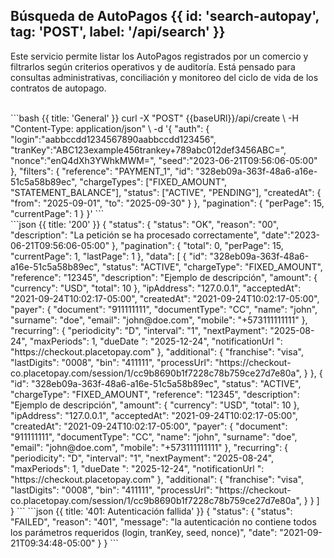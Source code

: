 
## Búsqueda de AutoPagos {{ id: 'search-autopay', tag: 'POST', label: '/api/search' }}
Este servicio permite listar los AutoPagos registrados por un comercio y filtrarlos según criterios operativos y de auditoría. Está pensado para consultas administrativas, conciliación y monitoreo del ciclo de vida de los contratos de autopago.

<Row>
    <Col>
        <ApiReader
            path="/api/search"
            method="POST"
            api={props.refs}
        />
    </Col>
    <Col sticky>
        <br />
        <CodeGroup title="Solicitud" tag="POST" label="/api/search">
            ```bash {{ title: 'General' }}
            curl -X "POST" {{baseURl}}/api/create \
            -H "Content-Type: application/json" \
            -d '{
                "auth": {
                    "login":"aabbccdd1234567890aabbccdd123456",
                    "tranKey":"ABC123example456trankey+789abc012def3456ABC=",
                    "nonce":"enQ4dXh3YWhkMWM=",
                    "seed":"2023-06-21T09:56:06-05:00"
                },
                "filters": {
                    "reference": "PAYMENT_1",
                    "id": "328eb09a-363f-48a6-a16e-51c5a58b89ec",
                    "chargeTypes": ["FIXED_AMOUNT", "STATEMENT_BALANCE"],
                    "status": ["ACTIVE", "PENDING"],
                    "createdAt": {
                        "from": "2025-09-01",
                        "to": "2025-09-30"
                    }
                },
                "pagination": {
                    "perPage": 15,
                    "currentPage": 1
                }
        }'
            ```
        </CodeGroup>
    </Col>
</Row>

<Row>
    <Col>
        <ApiReader
            path="/api/search"
            method="POST"
            type="response"
            api={props.refs}
        />
    </Col>
    <Col sticky>
        <br />
        <CodeGroup title="Respuesta">
    ```json {{ title: '200' }}
    {
        "status": {
            "status": "OK",
            "reason": "00",
            "description": "La petición se ha procesado correctamente",
            "date":"2023-06-21T09:56:06-05:00"
        },
        "pagination": {
            "total": 0,
            "perPage": 15,
            "currentPage": 1,
            "lastPage": 1
        },
        "data": [
            {
                "id": "328eb09a-363f-48a6-a16e-51c5a58b89ec",
                "status": "ACTIVE",
                "chargeType": "FIXED_AMOUNT",
                "reference": "12345",
                "description": "Ejemplo de descripción",
                "amount": {
                    "currency": "USD",
                    "total": 10
                },
                "ipAddress": "127.0.0.1",
                "acceptedAt": "2021-09-24T10:02:17-05:00",
                "createdAt": "2021-09-24T10:02:17-05:00",
                "payer": {
                    "document": "911111111",
                    "documentType": "CC",
                    "name": "john",
                    "surname": "doe",
                    "email": "john@doe.com",
                    "mobile": "+573111111111"
                },
                "recurring": {
                    "periodicity": "D",
                    "interval": "1",
                    "nextPayment": "2025-08-24",
                    "maxPeriods": 1,
                    "dueDate ": "2025-12-24",
                    "notificationUrl ": "https://checkout.placetopay.com"
                },
                "additional": {
                    "franchise": "visa",
                    "lastDigits": "0008",
                    "bin": "411111",
                    "processUrl": "https://checkout-co.placetopay.com/session/1/cc9b8690b1f7228c78b759ce27d7e80a",
                }
            },
            {
                "id": "328eb09a-363f-48a6-a16e-51c5a58b89ec",
                "status": "ACTIVE",
                "chargeType": "FIXED_AMOUNT",
                "reference": "12345",
                "description": "Ejemplo de descripción",
                "amount": {
                    "currency": "USD",
                    "total": 10
                },
                "ipAddress": "127.0.0.1",
                "acceptedAt": "2021-09-24T10:02:17-05:00",
                "createdAt": "2021-09-24T10:02:17-05:00",
                "payer": {
                    "document": "911111111",
                    "documentType": "CC",
                    "name": "john",
                    "surname": "doe",
                    "email": "john@doe.com",
                    "mobile": "+573111111111"
                },
                "recurring": {
                    "periodicity": "D",
                    "interval": "1",
                    "nextPayment": "2025-08-24",
                    "maxPeriods": 1,
                    "dueDate ": "2025-12-24",
                    "notificationUrl ": "https://checkout.placetopay.com"
                },
                "additional": {
                    "franchise": "visa",
                    "lastDigits": "0008",
                    "bin": "411111",
                    "processUrl": "https://checkout-co.placetopay.com/session/1/cc9b8690b1f7228c78b759ce27d7e80a",
                }
            }
        ]
    }
    ```
            ```json {{ title: '401: Autenticación fallida' }}
                {
                    "status": {
                        "status": "FAILED",
                        "reason": "401",
                        "message": "la autenticación no contiene todos los parámetros requeridos (login, tranKey, seed, nonce)",
                        "date": "2021-09-21T09:34:48-05:00"
                    }
                }
            ```
        </CodeGroup>
    </Col>
</Row>

